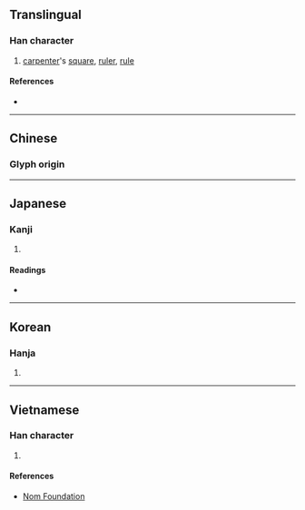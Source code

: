{{also|矩}}
{{character info/new}}
==Translingual==

===Han character===
{{Han char|rn=75|rad=木|as=09|sn=13|four=|canj=OSD|ids=⿱矩木}}

# [[carpenter]]'s [[square]], [[ruler]], [[rule]]

====References====
* {{Han ref|kx=0543.110|dkj=15233|dj=0931.010|hdz=21250.130|uh=6998|ud=27032}}

----

==Chinese==
{{zh-forms}}

===Glyph origin===
{{Han etym}}
{{zh-see|矩|v}}

----

==Japanese==

===Kanji===
{{ja-kanji|grade=|rs=木09}}

# {{defn|lang=ja|sort=木09}}

====Readings====
* {{ja-readings|on=[[く]] (ku)|kun=[[じょうぎ]] (jougi)}}

----

==Korean==

===Hanja===
{{ko-hanja|hangeul=구|eumhun=|rv=gu|mr=ku|y=kwu}}

# {{defn|lang=ko|sort=木09}}

----

==Vietnamese==

===Han character===
{{vi-readings|rs=木09| hanviet = củ}}

# {{defn|lang=vi|sort=木09}}

====References====
* [http://nomfoundation.org/common/nom_details.php?codepoint=6998 Nom Foundation]